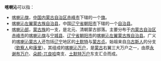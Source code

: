 '''喀喇沁'''可以指：
* [[喀喇沁旗|喀喇沁旗]]，[[中国|中国]][[内蒙古自治区|内蒙古自治区]][[赤峰市|赤峰市]]下辖的一个[[旗|旗]]。
* [[喀喇沁左翼蒙古族自治县|喀喇沁左翼蒙古族自治县]]，中国[[辽宁省|辽宁省]][[朝阳市|朝阳市]]下辖的一个[[自治县|自治县]]。
* [[喀喇沁部|喀喇沁部]]，[[蒙古族|蒙古族]]的一支，是北元、清朝蒙古部落。主要分布于[[内蒙古自治区|内蒙古自治区]][[赤峰市|赤峰市]]的[[喀喇沁旗|喀喇沁旗]]与[[宁城县|宁城县]]、[[辽宁省|辽宁省]][[朝阳市|朝阳市]]的[[喀喇沁左翼蒙古族自治县|喀喇沁左翼蒙古族自治县]]。广义的[[喀喇沁蒙古人|喀喇沁蒙古人]]还包括[[辽宁|辽宁]]地区的[[土默特|土默特]]与[[蒙古贞|蒙古贞]]。始祖来自[[乌古斯人|乌古斯人]]的分支（[[欽察人|欽察人]]和[[康里|康里]]）。其组成的[[喀喇沁万户|喀喇沁万户]]，是[[鞑靼_(蒙古)|蒙古]]右翼三大万户之一，由原[[永谢布万户|永谢布万户]]、[[朵颜-兀良哈|朵颜-兀良哈]]南支、[[土默特万户|土默特万户]]东支汇合而成。

{{disambig|Cat=三字中国地名消歧义}}
